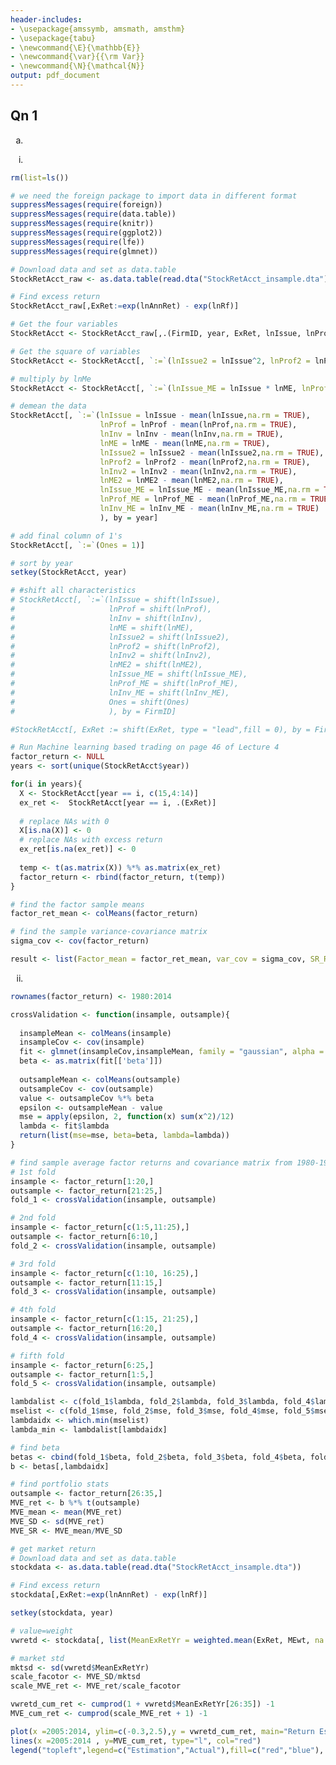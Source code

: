 ```yaml
---
header-includes:
- \usepackage{amssymb, amsmath, amsthm}
- \usepackage{tabu}
- \newcommand{\E}{\mathbb{E}}
- \newcommand{\var}{{\rm Var}}
- \newcommand{\N}{\mathcal{N}}
output: pdf_document
---
```


\noindent \begin{tabu} to \textwidth {@{}X[4 l] @{}X[r]}
  \textbf{HW 4}           & \\ 
  \textbf{MFE 431: Data Analytics and Machine Learning}   & \\ 
  \textbf{Professor Lars Lochstoer}         & \\
  \textbf{Group 9}          &\\
  \textbf{Students: Yuhua Deng, Xiahao Wang, Nupur Solanki, Haoxuan Tong}
\end{tabu}


## Qn 1

a.

(i)

```r
rm(list=ls())

# we need the foreign package to import data in different format
suppressMessages(require(foreign))
suppressMessages(require(data.table))
suppressMessages(require(knitr))
suppressMessages(require(ggplot2))
suppressMessages(require(lfe))
suppressMessages(require(glmnet))

# Download data and set as data.table
StockRetAcct_raw <- as.data.table(read.dta("StockRetAcct_insample.dta"))

# Find excess return 
StockRetAcct_raw[,ExRet:=exp(lnAnnRet) - exp(lnRf)]

# Get the four variables
StockRetAcct <- StockRetAcct_raw[,.(FirmID, year, ExRet, lnIssue, lnProf, lnInv, lnME)]

# Get the square of variables
StockRetAcct <- StockRetAcct[, `:=`(lnIssue2 = lnIssue^2, lnProf2 = lnProf^2, lnInv2 = lnInv^2, lnME2 = lnME^2)]

# multiply by lnMe
StockRetAcct <- StockRetAcct[, `:=`(lnIssue_ME = lnIssue * lnME, lnProf_ME = lnProf * lnME, lnInv_ME = lnInv * lnME)]

# demean the data
StockRetAcct[, `:=`(lnIssue = lnIssue - mean(lnIssue,na.rm = TRUE), 
                    lnProf = lnProf - mean(lnProf,na.rm = TRUE),
                    lnInv = lnInv - mean(lnInv,na.rm = TRUE),
                    lnME = lnME - mean(lnME,na.rm = TRUE),
                    lnIssue2 = lnIssue2 - mean(lnIssue2,na.rm = TRUE),
                    lnProf2 = lnProf2 - mean(lnProf2,na.rm = TRUE),
                    lnInv2 = lnInv2 - mean(lnInv2,na.rm = TRUE),
                    lnME2 = lnME2 - mean(lnME2,na.rm = TRUE),
                    lnIssue_ME = lnIssue_ME - mean(lnIssue_ME,na.rm = TRUE),
                    lnProf_ME = lnProf_ME - mean(lnProf_ME,na.rm = TRUE),
                    lnInv_ME = lnInv_ME - mean(lnInv_ME,na.rm = TRUE)
                    ), by = year]

# add final column of 1's
StockRetAcct[, `:=`(Ones = 1)]

# sort by year
setkey(StockRetAcct, year)

# #shift all characteristics
# StockRetAcct[, `:=`(lnIssue = shift(lnIssue),
#                     lnProf = shift(lnProf),
#                     lnInv = shift(lnInv),
#                     lnME = shift(lnME),
#                     lnIssue2 = shift(lnIssue2),
#                     lnProf2 = shift(lnProf2),
#                     lnInv2 = shift(lnInv2),
#                     lnME2 = shift(lnME2),
#                     lnIssue_ME = shift(lnIssue_ME),
#                     lnProf_ME = shift(lnProf_ME),
#                     lnInv_ME = shift(lnInv_ME),
#                     Ones = shift(Ones)
#                     ), by = FirmID]

#StockRetAcct[, ExRet := shift(ExRet, type = "lead",fill = 0), by = FirmID]

# Run Machine learning based trading on page 46 of Lecture 4 
factor_return <- NULL
years <- sort(unique(StockRetAcct$year))

for(i in years){
  X <- StockRetAcct[year == i, c(15,4:14)]
  ex_ret <-  StockRetAcct[year == i, .(ExRet)]
  
  # replace NAs with 0 
  X[is.na(X)] <- 0
  # replace NAs with excess return
  ex_ret[is.na(ex_ret)] <- 0
  
  temp <- t(as.matrix(X)) %*% as.matrix(ex_ret)
  factor_return <- rbind(factor_return, t(temp))
}

# find the factor sample means
factor_ret_mean <- colMeans(factor_return)

# find the sample variance‐covariance matrix
sigma_cov <- cov(factor_return)

result <- list(Factor_mean = factor_ret_mean, var_cov = sigma_cov, SR_Return = colMeans(factor_return)/sqrt(diag(var(factor_return))))

```

(ii)
```r
rownames(factor_return) <- 1980:2014

crossValidation <- function(insample, outsample){
  
  insampleMean <- colMeans(insample)
  insampleCov <- cov(insample)
  fit <- glmnet(insampleCov,insampleMean, family = "gaussian", alpha = 0.5)
  beta <- as.matrix(fit[['beta']])
  
  outsampleMean <- colMeans(outsample)
  outsampleCov <- cov(outsample)
  value <- outsampleCov %*% beta
  epsilon <- outsampleMean - value
  mse = apply(epsilon, 2, function(x) sum(x^2)/12)
  lambda <- fit$lambda
  return(list(mse=mse, beta=beta, lambda=lambda))
}

# find sample average factor returns and covariance matrix from 1980‐1999
# 1st fold
insample <- factor_return[1:20,]
outsample <- factor_return[21:25,]
fold_1 <- crossValidation(insample, outsample)

# 2nd fold 
insample <- factor_return[c(1:5,11:25),]
outsample <- factor_return[6:10,]
fold_2 <- crossValidation(insample, outsample)

# 3rd fold 
insample <- factor_return[c(1:10, 16:25),]
outsample <- factor_return[11:15,]
fold_3 <- crossValidation(insample, outsample)

# 4th fold
insample <- factor_return[c(1:15, 21:25),]
outsample <- factor_return[16:20,]
fold_4 <- crossValidation(insample, outsample)

# fifth fold
insample <- factor_return[6:25,]
outsample <- factor_return[1:5,]
fold_5 <- crossValidation(insample, outsample)

lambdalist <- c(fold_1$lambda, fold_2$lambda, fold_3$lambda, fold_4$lambda, fold_5$lambda)
mselist <- c(fold_1$mse, fold_2$mse, fold_3$mse, fold_4$mse, fold_5$mse)
lambdaidx <- which.min(mselist)
lambda_min <- lambdalist[lambdaidx]

# find beta
betas <- cbind(fold_1$beta, fold_2$beta, fold_3$beta, fold_4$beta, fold_5$beta)
b <- betas[,lambdaidx]

# find portfolio stats
outsample <- factor_return[26:35,]
MVE_ret <- b %*% t(outsample)
MVE_mean <- mean(MVE_ret)
MVE_SD <- sd(MVE_ret)
MVE_SR <- MVE_mean/MVE_SD

# get market return 
# Download data and set as data.table
stockdata <- as.data.table(read.dta("StockRetAcct_insample.dta"))

# Find excess return 
stockdata[,ExRet:=exp(lnAnnRet) - exp(lnRf)]

setkey(stockdata, year)

# value=weight
vwretd <- stockdata[, list(MeanExRetYr = weighted.mean(ExRet, MEwt, na.rm = T)), by = year]

# market std 
mktsd <- sd(vwretd$MeanExRetYr)
scale_facotor <- MVE_SD/mktsd
scale_MVE_ret <- MVE_ret/scale_facotor

vwretd_cum_ret <- cumprod(1 + vwretd$MeanExRetYr[26:35]) -1
MVE_cum_ret <- cumprod(scale_MVE_ret + 1) -1

plot(x =2005:2014, ylim=c(-0.3,2.5),y = vwretd_cum_ret, main="Return Estimation Vs Actual Return", type="l", col="blue", ylab="Return", xlab="Year")
lines(x =2005:2014 , y=MVE_cum_ret, type="l", col="red")
legend("topleft",legend=c("Estimation","Actual"),fill=c("red","blue"), cex = 0.8)
```